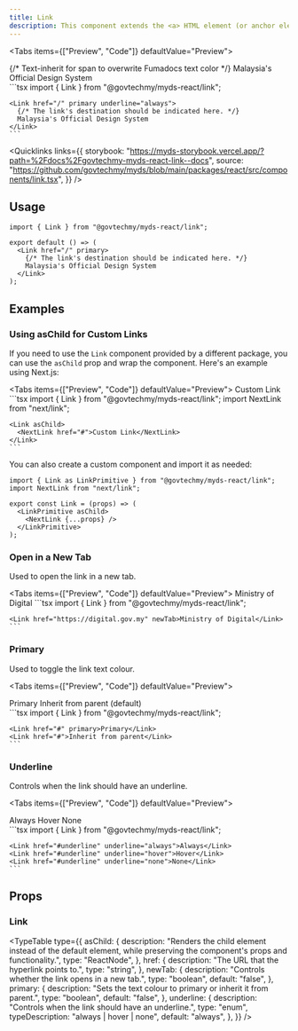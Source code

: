 ```yaml
---
title: Link
description: This component extends the <a> HTML element (or anchor element) and is used to display hyperlinks.
---
```



<Tabs items={["Preview", "Code"]} defaultValue="Preview">
  <Tab value="Preview">
    <div className="justify-center relative not-prose">
      <Link href="/" primary underline="always">
        {/* Text-inherit for span to overwrite Fumadocs text color */}
        <span className="text-inherit">Malaysia's Official Design System</span>
      </Link>
    </div>
  </Tab>
  <Tab value="Code">
    ```tsx 
    import { Link } from "@govtechmy/myds-react/link";

    <Link href="/" primary underline="always">
      {/* The link's destination should be indicated here. */}
      Malaysia's Official Design System
    </Link>
    ```

  </Tab>
</Tabs>

<Quicklinks
  links={{
    storybook:
      "https://myds-storybook.vercel.app/?path=%2Fdocs%2Fgovtechmy-myds-react-link--docs",
    source:
      "https://github.com/govtechmy/myds/blob/main/packages/react/src/components/link.tsx",
  }}
/>

## Usage

```tsx copy
import { Link } from "@govtechmy/myds-react/link";
```

```tsx copy
export default () => (
  <Link href="/" primary>
    {/* The link's destination should be indicated here. */}
    Malaysia's Official Design System
  </Link>
);
```

## Examples

### Using asChild for Custom Links

If you need to use the `Link` component provided by a different package, you can use the 
`asChild` prop and wrap the component. Here's an example using Next.js:

<Tabs items={["Preview", "Code"]} defaultValue="Preview">
  <Tab value="Preview">
    <Link asChild>
      <NextLink href="#using-aschild-for-custom-links">
        Custom Link
      </NextLink>
    </Link>
  </Tab>
  <Tab value="Code">
    ```tsx 
    import { Link } from "@govtechmy/myds-react/link";
    import NextLink from "next/link";

    <Link asChild>
      <NextLink href="#">Custom Link</NextLink>
    </Link>
    ```
  </Tab>
</Tabs>

You can also create a custom component and import it as needed:

```tsx
import { Link as LinkPrimitive } from "@govtechmy/myds-react/link";
import NextLink from "next/link";

export const Link = (props) => (
  <LinkPrimitive asChild>
    <NextLink {...props} />
  </LinkPrimitive>
);
```

### Open in a New Tab

Used to open the link in a new tab.

<Tabs items={["Preview", "Code"]} defaultValue="Preview">
  <Tab value="Preview">
    <Link href="https://digital.gov.my" newTab>Ministry of Digital</Link>
  </Tab>
  <Tab value="Code">
    ```tsx 
    import { Link } from "@govtechmy/myds-react/link";

    <Link href="https://digital.gov.my" newTab>Ministry of Digital</Link>
    ```
  </Tab>
</Tabs>

### Primary

Used to toggle the link text colour.

<Tabs items={["Preview", "Code"]} defaultValue="Preview">
  <Tab value="Preview">
    <div className="space-y-2">
      <div className="flex justify-center items-center gap-2">
        <Link href="#primary" primary>Primary</Link>
        <Link href="#primary">Inherit from parent (default)</Link>
      </div>
    </div>
  </Tab>
  <Tab value="Code">
    ```tsx 
    import { Link } from "@govtechmy/myds-react/link";

    <Link href="#" primary>Primary</Link>
    <Link href="#">Inherit from parent</Link>
    ```
  </Tab>
</Tabs>

### Underline

Controls when the link should have an underline.

<Tabs items={["Preview", "Code"]} defaultValue="Preview">
  <Tab value="Preview">
    <div className="space-y-2">
      <div className="flex justify-center items-center h-fit gap-2 not-prose">
        <Link href="#underline" underline="always" >Always</Link>
        <Link href="#underline" underline="hover" >Hover</Link>
        <Link href="#underline" underline="none" >None</Link>
      </div>
    </div>
  </Tab>
  <Tab value="Code">
    ```tsx 
    import { Link } from "@govtechmy/myds-react/link";

    <Link href="#underline" underline="always">Always</Link>
    <Link href="#underline" underline="hover">Hover</Link>
    <Link href="#underline" underline="none">None</Link>
    ```
  </Tab>
</Tabs>

## Props

### Link

<TypeTable
  type={{
    asChild: {
      description:
        "Renders the child element instead of the default element, while preserving the component's props and functionality.",
      type: "ReactNode",
    },
    href: {
      description: "The URL that the hyperlink points to.",
      type: "string",
    },
    newTab: {
      description: "Controls whether the link opens in a new tab.",
      type: "boolean",
      default: "false",
    },
    primary: {
      description: "Sets the text colour to primary or inherit it from parent.",
      type: "boolean",
      default: "false",
    },
    underline: {
      description: "Controls when the link should have an underline.",
      type: "enum",
      typeDescription: "always | hover | none",
      default: "always",
    },
  }}
/>
